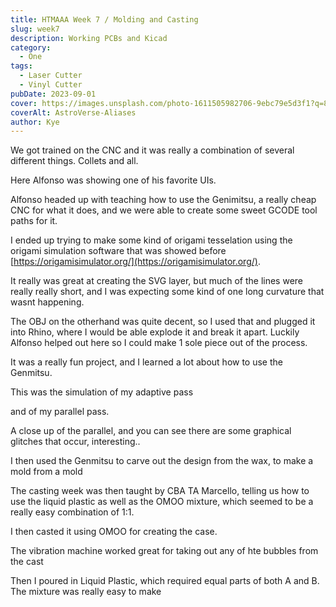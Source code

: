 ```yaml
---
title: HTMAAA Week 7 / Molding and Casting
slug: week7
description: Working PCBs and Kicad
category:
  - One
tags:
  - Laser Cutter
  - Vinyl Cutter
pubDate: 2023-09-01
cover: https://images.unsplash.com/photo-1611505982706-9ebc79e5d3f1?q=80&w=1960&h=1102&auto=format&fit=crop&ixlib=rb-4.0.3&ixid=M3wxMjA3fDB8MHxwaG90by1wYWdlfHx8fGVufDB8fHx8fA%3D%3D
coverAlt: AstroVerse-Aliases
author: Kye
---
```



We got trained on the CNC and it was really a combination of several different things. Collets and all.

Here Alfonso was showing one of his favorite UIs.

<OptimizedCover src={genmitsucontroller} alt="genmitsucontroller"  />

Alfonso headed up with teaching how to use the Genimitsu, a really cheap CNC for what it does, and we were able to create some sweet GCODE tool paths for it.

<OptimizedCover src={alfonsotraining} alt="alfonsotraining"  />


I ended up trying to make some kind of origami tesselation using the origami simulation software that was showed before [https://origamisimulator.org/](https://origamisimulator.org/). 

It really was great at creating the SVG layer, but much of the lines were really really short, and I was expecting some kind of one long curvature that wasnt happening.


The OBJ on the otherhand was quite decent, so I used that and plugged it into Rhino, where I would be able explode it and break it apart. Luckily Alfonso helped out here so I could make 1 sole piece out of the process.

<OptimizedCover src={origamisim} alt="origamisim"  />



 It was a really fun project, and I learned a lot about how to use the Genmitsu.


This was the simulation of my adaptive pass

<OptimizedCover src={adaptivesim} alt="adaptivesim"  />

and of my parallel pass.


<OptimizedCover src={parallelsim} alt="parallelsim"  />



A close up of the parallel, and you can see there are some graphical glitches that occur, interesting..


<OptimizedCover src={glitch} alt="glitch"  />

I then used the Genmitsu to carve out the design from the wax, to make a mold from a mold

<OptimizedCover src={carve} alt="parallelsim"  />


The casting week was then taught by CBA TA Marcello, telling us how to use the liquid plastic as well as the OMOO mixture, which seemed to be a really easy combination of 1:1.

<OptimizedCover src={marcello} alt="marcello"  />



I then casted it using OMOO for creating the case.


<OptimizedCover src={cast} alt="cast"  />

The vibration machine worked great for taking out any of hte bubbles from the cast

<OptimizedCover src={bubbles} alt="bubbles" />

Then I poured in Liquid Plastic, which required equal parts of both A and B. The mixture was really easy to make


<OptimizedCover src={finish} alt="finish"  />


